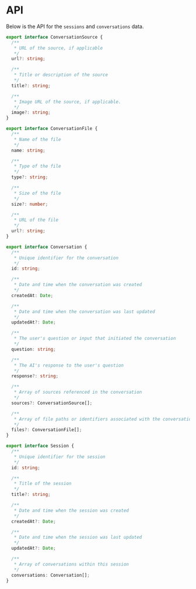 
<Meta title="Docs/API" />

# API
Below is the API for the `sessions` and `conversations` data.

```ts
export interface ConversationSource {
  /**
   * URL of the source, if applicable
   */
  url?: string;

  /**
   * Title or description of the source
   */
  title?: string;

  /**
   * Image URL of the source, if applicable.
   */
  image?: string;
}
```

```ts
export interface ConversationFile {
  /**
   * Name of the file
   */
  name: string;

  /**
   * Type of the file
   */
  type?: string;

  /**
   * Size of the file
   */
  size?: number;

  /**
   * URL of the file
   */
  url?: string;
}
```

```ts
export interface Conversation {
  /**
   * Unique identifier for the conversation
   */
  id: string;

  /**
   * Date and time when the conversation was created
   */
  createdAt: Date;

  /**
   * Date and time when the conversation was last updated
   */
  updatedAt?: Date;

  /**
   * The user's question or input that initiated the conversation
   */
  question: string;

  /**
   * The AI's response to the user's question
   */
  response?: string;

  /**
   * Array of sources referenced in the conversation
   */
  sources?: ConversationSource[];

  /**
   * Array of file paths or identifiers associated with the conversation
   */
  files?: ConversationFile[];
}
```

```ts
export interface Session {
  /**
   * Unique identifier for the session
   */
  id: string;

  /**
   * Title of the session
   */
  title?: string;

  /**
   * Date and time when the session was created
   */
  createdAt?: Date;

  /**
   * Date and time when the session was last updated
   */
  updatedAt?: Date;

  /**
   * Array of conversations within this session
   */
  conversations: Conversation[];
}
```
